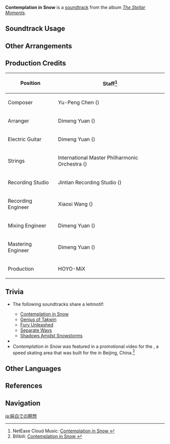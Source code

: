 {{Soundtrack Infobox
|image          = The Stellar Moments.png
|album          = The Stellar Moments
|number         = 14
|featured       = GENSHIN CONCERT 2021 "Melodies of an Endless Journey" (CD)
|featured2      =
|featured3      =
|featured_disc  = A
|featured_disc2 =
|featured_disc3 =
|youtube_id     = n5hzlv787ZU
|spotify_id     = 7fBt47dXX49oj5sv7ph3q4
|previous       = Nimble as Lightning
|next           = Genius of Takwin
}}
'''Contemplation in Snow''' is a [[soundtrack]] from the album ''[[The Stellar Moments]]''.

==Soundtrack Usage==
{{Soundtrack Usage
|mediaoriginal = Character Demo;;Albedo
|quest     = 
|location  = 
|domain    = 
|eventgameplay = Windblume's Breath/Ballads of Breeze
}}

==Other Arrangements==
{{Files by Category Gallery|Media Using an Unreleased Arrangement of Contemplation in Snow Soundtrack}}

==Production Credits==
{| class="wikitable"
! Position
! Staff<ref>NetEase Cloud Music: [https://music.163.com/#/song?id=1817406390 Contemplation in Snow {{zh|白皑中的冥想}}]</ref>
|-
! Composer
| Yu-Peng Chen ({{zh|陈致逸}})
|-
! Arranger
| Dimeng Yuan ({{zh|苑迪萌}})
|-
! Electric Guitar
| Dimeng Yuan ({{zh|苑迪萌}})
|-
! Strings
| International Master Philharmonic Orchestra ({{zh|国际首席爱乐乐团}})
|-
! Recording Studio
| Jintian Recording Studio ({{zh|金田录音棚}})
|-
! Recording Engineer
| Xiaosi Wang ({{zh|王小四}})
|-
! Mixing Engineer
| Dimeng Yuan ({{zh|苑迪萌}})
|-
! Mastering Engineer
| Dimeng Yuan ({{zh|苑迪萌}})
|-
! Production
| HOYO-MiX
|}

==Trivia==
* <section begin="AlbedoLeitmotif" />The following soundtracks share a leitmotif:
** [[Contemplation in Snow]] 
** [[Genius of Takwin]]
** [[Fury Unleashed]]
** [[Separate Ways]]
** [[Shadows Amidst Snowstorms (Soundtrack)|Shadows Amidst Snowstorms]]<section end="AlbedoLeitmotif" />
* {{Transclude|Let's Go, Crimson Knight!|KleeLeitmotif1|section=1}}
*''Contemplation in Snow'' was featured in a promotional video for the {{w|Beijing National Speed Skating Oval}}, a speed skating area that was built for the {{w|2022 Winter Olympics}} in Beijing, China.<ref>Bilibili: [https://www.bilibili.com/video/BV11L4y1s78e Contemplation in Snow {{zh|白皑中的冥想&vert;国家速滑馆体育展示视频介绍}}]</ref>

==Other Languages==
{{Other Languages
|en       = Contemplation in Snow
|zhs      = 白皑中的冥想
|zhs_rm   = Bái'ái Zhōng de Míngxiǎng
|zht      = 白皚中的冥想
|zht_rm   = Bái'ái Zhōng de Míngxiǎng
|zh_tl    = Meditation in the Pure White of Snow
|zh_note  = {{zh|s=皑|t=皚|rm=ái}} is an adjective usually used in describing the white color of snow.
|ja       = 純白での瞑想
|ja_rm    = Junpaku de no Meisou
|ja_tl    = Meditation in Pure White
|ko       = {{tt|결백|潔白}} 속의 {{tt|명상|瞑想}} / Contemplation in Snow<ref name="windblume 2023">Event: [[Windblume's Breath]], [[Windblume's Breath/Ballads of Breeze|Ballads of Breeze]]</ref>
|ko_rm    = Gyeolbaek Sok-ui Myeongsang
|ko_tl    = Contemplation in Innocence
|es       = Meditación en la nieve<ref name="windblume 2023" />
|es_tl    = Meditation in the Snow
|fr       = Méditation dans la neige<ref name="windblume 2023" />
|fr_tl    = Meditation in Snow
|ru       = Белоснежное созерцание<ref name="windblume 2023" />
|ru_tl    = Snowy White Contemplation
|th       = การตรึกตรองกลางหิมะ<ref name="windblume 2023" />
|th_rm    = 
|th_tl    = 
|vi       = Trầm Tư Trong Tuyết Trắng<ref name="windblume 2023" />
|vi_tl    = 
|de       = Nachsinnen in Weiß<ref name="windblume 2023" />
|de_tl    = Contemplation in White
|id       = Contemplation in Snow<ref name="windblume 2023" />
|pt       = Meditação na Neve Branca<ref name="windblume 2023" />
|pt_tl    = 
|tr       = Contemplation in Snow<ref name="windblume 2023" />
|it       = Contemplation in Snow<ref name="windblume 2023" />
}}

==References==
{{Reflist}}

==Navigation==
{{Soundtrack Navbox|The Stellar Moments}}

[[ja:純白での瞑想]]